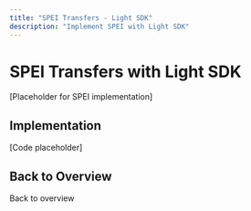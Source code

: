 ```yaml
---
title: "SPEI Transfers - Light SDK"
description: "Implement SPEI with Light SDK"
---
```


# SPEI Transfers with Light SDK

[Placeholder for SPEI implementation]

## Implementation

[Code placeholder]

## Back to Overview

<Card title="Light SDK Overview" icon="arrow-left" href="/mock-sdks/web/light-sdk/overview">
  Back to overview
</Card>

